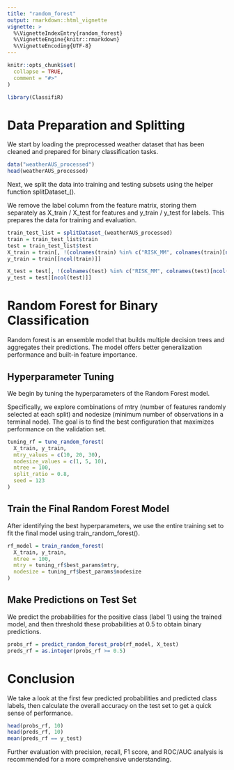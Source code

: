 ```yaml
---
title: "random_forest"
output: rmarkdown::html_vignette
vignette: >
  %\VignetteIndexEntry{random_forest}
  %\VignetteEngine{knitr::rmarkdown}
  %\VignetteEncoding{UTF-8}
---
```


```r
knitr::opts_chunk$set(
  collapse = TRUE,
  comment = "#>"
)
```

```r
library(ClassifiR)
```

# Data Preparation and Splitting

We start by loading the preprocessed weather dataset that has been cleaned and prepared for binary classification tasks.

```r
data("weatherAUS_processed")
head(weatherAUS_processed)
```

Next, we split the data into training and testing subsets using the helper function splitDataset_().

We remove the label column from the feature matrix, storing them separately as X_train / X_test for features and y_train / y_test for labels. This prepares the data for training and evaluation.

```r
train_test_list = splitDataset_(weatherAUS_processed)
train = train_test_list$train
test = train_test_list$test
X_train = train[, !(colnames(train) %in% c("RISK_MM", colnames(train)[ncol(train)]))]
y_train = train[[ncol(train)]]

X_test = test[, !(colnames(test) %in% c("RISK_MM", colnames(test)[ncol(test)]))]
y_test = test[[ncol(test)]]
```

# Random Forest for Binary Classification

Random forest is an ensemble model that builds multiple decision trees and aggregates their predictions. 
The model offers better generalization performance and built-in feature importance.

## Hyperparameter Tuning

We begin by tuning the hyperparameters of the Random Forest model.

Specifically, we explore combinations of mtry (number of features randomly selected at each split) and nodesize (minimum number of observations in a terminal node). The goal is to find the best configuration that maximizes performance on the validation set.

```r
tuning_rf = tune_random_forest(
  X_train, y_train,
  mtry_values = c(10, 20, 30),
  nodesize_values = c(1, 5, 10),
  ntree = 100,
  split_ratio = 0.8,
  seed = 123
)
```

## Train the Final Random Forest Model

After identifying the best hyperparameters, we use the entire training set to fit the final model using train_random_forest().

```r
rf_model = train_random_forest(
  X_train, y_train,
  ntree = 100,
  mtry = tuning_rf$best_params$mtry,
  nodesize = tuning_rf$best_params$nodesize
)
```

## Make Predictions on Test Set

We predict the probabilities for the positive class (label 1) using the trained model, and then threshold these probabilities at 0.5 to obtain binary predictions.

```r
probs_rf = predict_random_forest_prob(rf_model, X_test)
preds_rf = as.integer(probs_rf >= 0.5)
```

# Conclusion

We take a look at the first few predicted probabilities and predicted class labels, then calculate the overall accuracy on the test set to get a quick sense of performance.

```r
head(probs_rf, 10)
head(preds_rf, 10)
mean(preds_rf == y_test)
```
Further evaluation with precision, recall, F1 score, and ROC/AUC analysis is recommended for a more comprehensive understanding.
